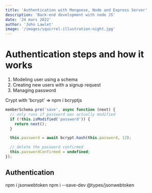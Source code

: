 ```yaml
---
title: 'Authentication with Mongoose, Node and Express Server'
description: 'Back-end development with node JS'
date: '24 mars 2022'
author: 'John Lawlet'
image: '/images/squirrel-illustration-night.jpg'
---
```


# Authentication steps and how it works

1. Modeling user using a schema
2. Creating new users with a signup request
3. Managing password

Crypt with 'bcrypt' => npm i bcryptjs

```ts
memberSchema.pre('save', async function (next) {
  // only runs if password was actually modified
  if (!this.isModified('password')) {
    return next();
  }

  this.password = await bcrypt.hash(this.password, 12);

  // delete the password confirmed
  this.passwordConfirmed = undefined;
});
```

## Authentication

npm i jsonwebtoken
npm i --save-dev @types/jsonwebtoken
